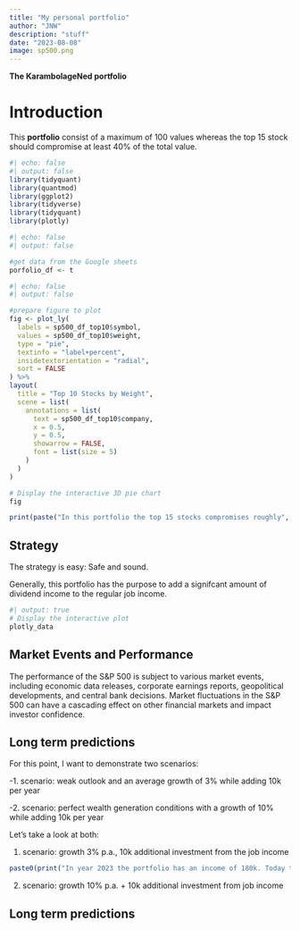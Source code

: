 ```yaml
---
title: "My personal portfolio"
author: "JNW"
description: "stuff"
date: "2023-08-08"
image: sp500.png
---
```


**The KarambolageNed portfolio**

# Introduction

This **portfolio** consist of a maximum of 100 values whereas the top 15 stock should compromise at least 40% of the total value.

```r
#| echo: false
#| output: false
library(tidyquant)
library(quantmod)
library(ggplot2)
library(tidyverse)
library(tidyquant)
library(plotly)

```

```r
#| echo: false
#| output: false

#get data from the Google sheets 
porfolio_df <- t

```

```r
#| echo: false
#| output: false

#prepare figure to plot
fig <- plot_ly(
  labels = sp500_df_top10$symbol,
  values = sp500_df_top10$weight,
  type = "pie",
  textinfo = "label+percent",
  insidetextorientation = "radial",
  sort = FALSE
) %>%
layout(
  title = "Top 10 Stocks by Weight",
  scene = list(
    annotations = list(
      text = sp500_df_top10$company,
      x = 0.5,
      y = 0.5,
      showarrow = FALSE,
      font = list(size = 5)
    )
  )
)

```

```r
# Display the interactive 3D pie chart
fig

print(paste("In this portfolio the top 15 stocks compromises roughly", as.character(round(sum(sp500_df_top10$weight[1:10]),3)*100), "%  of the market capitaliztation."))
```

## Strategy

The strategy is easy: Safe and sound.

Generally, this portfolio has the purpose to add a signifcant amount of dividend income to the regular job income.

```r
#| output: true
# Display the interactive plot
plotly_data
```

## Market Events and Performance

The performance of the S&P 500 is subject to various market events, including economic data releases, corporate earnings reports, geopolitical developments, and central bank decisions. Market fluctuations in the S&P 500 can have a cascading effect on other financial markets and impact investor confidence.

## Long term predictions

For this point, I want to demonstrate two scenarios:

-1. scenario: weak outlook and an average growth of 3% while adding 10k per year

-2. scenario: perfect wealth generation conditions with a growth of 10% while adding 10k per year

Let's take a look at both:

1.  scenario: growth 3% p.a., 10k additional investment from the job income

```r
paste0(print("In year 2023 the portfolio has an income of 180k. Today the value is", as.character(sum(x))),k)
```

2.  scenario: growth 10% p.a. + 10k additional investment from job income

## Long term predictions
